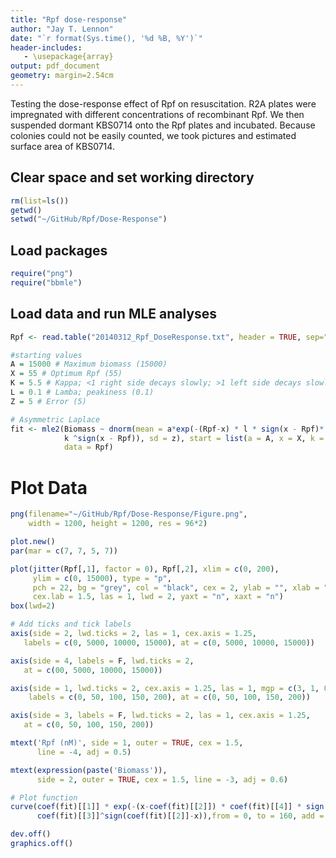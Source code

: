 ```yaml
---
title: "Rpf dose-response"
author: "Jay T. Lennon"
date: "`r format(Sys.time(), '%d %B, %Y')`"
header-includes:
   - \usepackage{array}
output: pdf_document
geometry: margin=2.54cm
---
```


Testing the dose-response effect of Rpf on resuscitation. R2A plates were impregnated with different concentrations of recombinant Rpf. We then suspended dormant KBS0714 onto the Rpf plates and incubated. Because colonies could not be easily counted, we took pictures and estimated surface area of KBS0714. 

## Clear space and set working directory
```r
rm(list=ls())
getwd()
setwd("~/GitHub/Rpf/Dose-Response")
```

## Load packages
```r
require("png")
require("bbmle")
```

## Load data and run MLE analyses
```r
Rpf <- read.table("20140312_Rpf_DoseResponse.txt", header = TRUE, sep="\t")

#starting values 
A = 15000 # Maximum biomass (15000)
X = 55 # Optimum Rpf (55)
K = 5.5 # Kappa; <1 right side decays slowly; >1 left side decays slowly (5)
L = 0.1 # Lamba; peakiness (0.1)
Z = 5 # Error (5)

# Asymmetric Laplace 
fit <- mle2(Biomass ~ dnorm(mean = a*exp(-(Rpf-x) * l * sign(x - Rpf)* 
            k ^sign(x - Rpf)), sd = z), start = list(a = A, x = X, k = K, l = L, z = Z), 
            data = Rpf)
```

# Plot Data
```r
png(filename="~/GitHub/Rpf/Dose-Response/Figure.png",
    width = 1200, height = 1200, res = 96*2)

plot.new()
par(mar = c(7, 7, 5, 7))

plot(jitter(Rpf[,1], factor = 0), Rpf[,2], xlim = c(0, 200), 
     ylim = c(0, 15000), type = "p", 
     pch = 22, bg = "grey", col = "black", cex = 2, ylab = "", xlab = "", 
     cex.lab = 1.5, las = 1, lwd = 2, yaxt = "n", xaxt = "n")
box(lwd=2)

# Add ticks and tick labels
axis(side = 2, lwd.ticks = 2, las = 1, cex.axis = 1.25, 
   labels = c(0, 5000, 10000, 15000), at = c(0, 5000, 10000, 15000))

axis(side = 4, labels = F, lwd.ticks = 2, 
   at = c(00, 5000, 10000, 15000))

axis(side = 1, lwd.ticks = 2, cex.axis = 1.25, las = 1, mgp = c(3, 1, 0),
    labels = c(0, 50, 100, 150, 200), at = c(0, 50, 100, 150, 200))

axis(side = 3, labels = F, lwd.ticks = 2, las = 1, cex.axis = 1.25, 
   at = c(0, 50, 100, 150, 200))

mtext('Rpf (nM)', side = 1, outer = TRUE, cex = 1.5, 
      line = -4, adj = 0.5)

mtext(expression(paste('Biomass')), 
      side = 2, outer = TRUE, cex = 1.5, line = -3, adj = 0.6)

# Plot function
curve(coef(fit)[[1]] * exp(-(x-coef(fit)[[2]]) * coef(fit)[[4]] * sign(coef(fit)[[2]] - x) * 
      coef(fit)[[3]]^sign(coef(fit)[[2]]-x)),from = 0, to = 160, add = TRUE, lty = 6, lwd = 2.5)

dev.off()
graphics.off()
```
